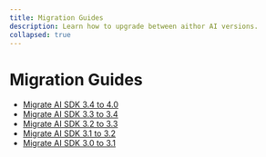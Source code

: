 ```yaml
---
title: Migration Guides
description: Learn how to upgrade between aithor AI versions.
collapsed: true
---
```


# Migration Guides

- [ Migrate AI SDK 3.4 to 4.0 ](/docs/migration-guides/migration-guide-4-0)
- [ Migrate AI SDK 3.3 to 3.4 ](/docs/migration-guides/migration-guide-3-4)
- [ Migrate AI SDK 3.2 to 3.3 ](/docs/migration-guides/migration-guide-3-3)
- [ Migrate AI SDK 3.1 to 3.2 ](/docs/migration-guides/migration-guide-3-2)
- [ Migrate AI SDK 3.0 to 3.1 ](/docs/migration-guides/migration-guide-3-1)
